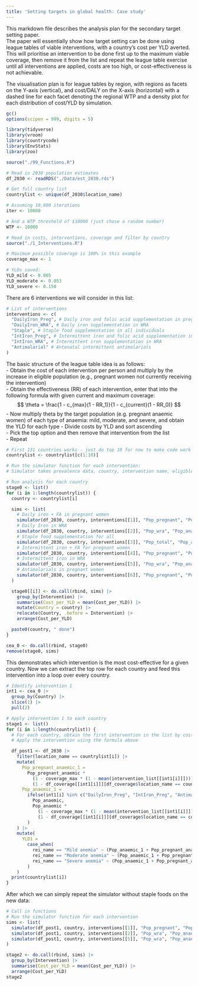 ```yaml
---
title: 'Setting targets in global health: Case study'
---
```


This markdown file describes the analysis plan for the secondary target setting paper.  
The paper will essentially show how target setting can be done using league tables of viable interventions, with a country's cost per YLD averted. This will prioritise an intervention to be done first up to the maximum viable coverage, then remove it from the list and repeat the league table exercise until all interventions are applied, costs are too high, or cost-effectiveness is not achievable.  

The visualisation plan is for league tables by region, with regions as facets on the Y-axis (vertical), and cost/DALY on the X-axis (horizontal) with a dashed line for each facet denoting the regional WTP and a density plot for each distribution of cost/YLD by simulation.

```r
gc()
options(scipen = 999, digits = 5)

library(tidyverse)
library(vroom)
library(countrycode)
library(EnvStats)
library(zoo)

source("./99_Functions.R")

# Read in 2030 population estimates
df_2030 <- readRDS("./Data/est_2030.rds")

# Get full country list
countrylist <- unique(df_2030$location_name)

# Assuming 10,000 iterations
iter <- 10000

# And a WTP threshold of $10000 (just chose a random number)
WTP <- 10000

# Read in costs, interventions, coverage and filter by country
source("./1_Interventions.R")

# Maximum possible coverage is 100% in this example
coverage_max <- 1

# YLDs saved:
YLD_mild <- 0.005
YLD_moderate <- 0.053
YLD_severe <- 0.150
```

There are 6 interventions we will consider in this list:  
```r
# List of interventions
interventions <- c(
  "DailyIron_Preg", # Daily iron and folic acid supplementation in pregnant women
  "DailyIron_WRA", # Daily iron supplementation in WRA
  "Staple", # Staple food supplementation in all individuals
  "IntIron_Preg", # Intermittent iron and folic acid supplementation in pregnant women
  "IntIron_WRA", # Intermittent iron supplementation in WRA
  "Antimalarial" # Antenatal intermittent antimalarials
)
```

The basic structure of the league table idea is as follows:  
- Obtain the cost of each intervention per person and multiply by the increase in eligible population (e.g., pregnant women not currently receiving the intervention)  
- Obtain the effectiveness (RR) of each intervention, enter that into the following formula with given current and maximum coverage:  
$$
\theta = \frac{1 - c_{max}(1 - RR_1)}{1 - c_{current}(1 - RR_0)}
$$
- Now multiply theta by the target population (e.g. pregnant anaemic women) of each type of anaemia: mild, moderate, and severe, and obtain the YLD for each type
- Divide costs by YLD and sort ascending  
- Pick the top option and then remove that intervention from the list  
- Repeat

```r
# First 131 countries works - just do top 10 for now to make code work
countrylist <- countrylist[c(1:10)]
```


```r
# Run the simulator function for each intervention:
# Simulator takes prevalence data, country, intervention name, eligible population (for costs) and targeted population (for effects)

# Run analysis for each country
stage0 <- list()
for (i in 1:length(countrylist)) {
  country <- countrylist[i]

  sims <- list(
    # Daily iron + FA in pregnant women
    simulator(df_2030, country, interventions[[1]], "Pop_pregnant", "Pop_pregnant_anaemic"),
    # Daily Iron in WRA
    simulator(df_2030, country, interventions[[2]], "Pop_wra", "Pop_anaemic"),
    # Staple food supplementation for all
    simulator(df_2030, country, interventions[[3]], "Pop_total", "Pop_anaemic"),
    # Intermittent iron + FA for pregnant women
    simulator(df_2030, country, interventions[[4]], "Pop_pregnant", "Pop_pregnant_anaemic"),
    # Intermittent iron in WRA
    simulator(df_2030, country, interventions[[5]], "Pop_wra", "Pop_anaemic"),
    # Antimalarials in pregnant women
    simulator(df_2030, country, interventions[[6]], "Pop_pregnant", "Pop_pregnant_malaria_anaemic")
  )

  stage0[[i]] <- do.call(rbind, sims) |>
    group_by(Intervention) |>
    summarise(Cost_per_YLD = mean(Cost_per_YLD)) |>
    mutate(Country = country) |>
    relocate(Country, .before = Intervention) |>
    arrange(Cost_per_YLD)

  paste0(country, " done")
}

cea_0 <- do.call(rbind, stage0)
remove(stage0, sims)
```

This demonstrates which intervention is the most cost-effective for a given country. Now we can extract the top row for each country and feed this intervention into a loop over every country.

```r
# Identify intervention 1
int1 <- cea_0 |>
  group_by(Country) |>
  slice(1) |>
  pull(2)

# Apply intervention 1 to each country
stage1 <- list()
for (i in 1:length(countrylist)) {
  # For each country, obtain the first intervention in the list by cost-effectiveness (int1)
  # Apply the intervention using the formula above

  df_post1 <- df_2030 |>
    filter(location_name == countrylist[i]) |>
    mutate(
      Pop_pregnant_anaemic_1 =
        Pop_pregnant_anaemic *
          (1 - coverage_max * (1 - mean(intervention_list[[int1[i]]]))) /
          (1 - df_coverage[[int1[i]]][df_coverage$location_name == countrylist[i]] * (1 - mean(intervention_list[[int1[i]]]))),
      Pop_anaemic_1 =
        ifelse(int1[i] %in% c("DailyIron_Preg", "IntIron_Preg", "Antimalarial"),
          Pop_anaemic,
          Pop_anaemic *
            (1 - coverage_max * (1 - mean(intervention_list[[int1[i]]]))) /
            (1 - df_coverage[[int1[i]]][df_coverage$location_name == countrylist[i]] * (1 - mean(intervention_list[[int1[i]]])))
        )
    ) |>
    mutate(
      YLD1 =
        case_when(
          rei_name == "Mild anemia" ~ (Pop_anaemic_1 + Pop_pregnant_anaemic_1) * 0.005,
          rei_name == "Moderate anemia" ~ (Pop_anaemic_1 + Pop_pregnant_anaemic_1) * 0.053,
          rei_name == "Severe anemia" ~ (Pop_anaemic_1 + Pop_pregnant_anaemic_1) * 0.150
        )
    )
  print(countrylist[i])
}


```

After which we can simply repeat the simulator without staple foods on the new data:
```r
# Call in functions
# Run the simulator function for each intervention
sims <- list(
  simulator(df_post1, country, interventions[[1]], "Pop_pregnant", "Pop_pregnant_anaemic"), # Daily iron + FA in pregnant women
  simulator(df_post1, country, interventions[[2]], "Pop_wra", "Pop_anaemic"), # Daily Iron in WRA
  simulator(df_post1, country, interventions[[5]], "Pop_wra", "Pop_anaemic") # Intermittent iron in WRA
)

stage2 <- do.call(rbind, sims) |>
  group_by(Intervention) |>
  summarise(Cost_per_YLD = mean(Cost_per_YLD)) |>
  arrange(Cost_per_YLD)
stage2
```

